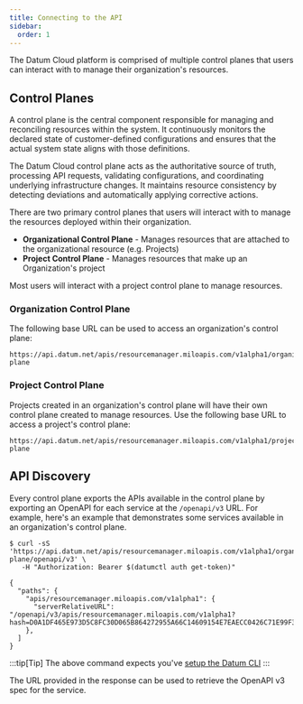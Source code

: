 ```yaml
---
title: Connecting to the API
sidebar:
  order: 1
---
```


The Datum Cloud platform is comprised of multiple control planes that users can
interact with to manage their organization's resources.

## Control Planes

A control plane is the central component responsible for managing and
reconciling resources within the system. It continuously monitors the declared
state of customer-defined configurations and ensures that the actual system
state aligns with those definitions.

The Datum Cloud control plane acts as the authoritative source of truth,
processing API requests, validating configurations, and coordinating underlying
infrastructure changes. It maintains resource consistency by detecting
deviations and automatically applying corrective actions.

There are two primary control planes that users will interact with to manage the
resources deployed within their organization.

- **Organizational Control Plane** - Manages resources that are attached to the
  organizational resource (e.g. Projects)
- **Project Control Plane** - Manages resources that make up an Organization's
  project

Most users will interact with a project control plane to manage resources.

### Organization Control Plane

The following base URL can be used to access an organization's control plane:

```
https://api.datum.net/apis/resourcemanager.miloapis.com/v1alpha1/organizations/{organization_id}/control-plane
```

### Project Control Plane

Projects created in an organization's control plane will have their own control
plane created to manage resources. Use the following base URL to access a
project's control plane:

```
https://api.datum.net/apis/resourcemanager.miloapis.com/v1alpha1/projects/{project_id}/control-plane
```

## API Discovery

Every control plane exports the APIs available in the control plane by exporting
an OpenAPI for each service at the `/openapi/v3` URL. For example, here's an
example that demonstrates some services available in an organization's control
plane.

```shell
$ curl -sS 'https://api.datum.net/apis/resourcemanager.miloapis.com/v1alpha1/organizations/{organization_id}/control-plane/openapi/v3' \
   -H "Authorization: Bearer $(datumctl auth get-token)"

{
  "paths": {
    "apis/resourcemanager.miloapis.com/v1alpha1": {
      "serverRelativeURL": "/openapi/v3/apis/resourcemanager.miloapis.com/v1alpha1?hash=D0A1DF465E973D5C8FC30D065B864272955A66C14609154E7EAECC0426C71E99F3982ECBA4D5C6C92EC3DF497E159F2129D0F8A20CDC8E5746583D1BFEA80A52"
    },
  ]
}
```

:::tip[Tip]
The above command expects you've [setup the Datum CLI](/docs/tasks/tools/)
:::

The URL provided in the response can be used to retrieve the OpenAPI v3 spec for
the service.
